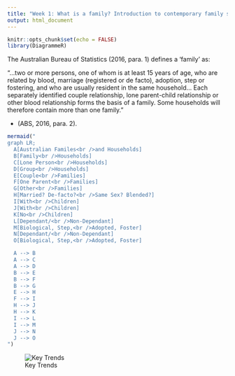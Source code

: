 ```yaml
---
title: "Week 1: What is a family? Introduction to contemporary family structures"
output: html_document
---
```


```r
knitr::opts_chunk$set(echo = FALSE)
library(DiagrammeR)
```

The Australian Bureau of Statistics (2016, para. 1) defines a ‘family’ as:

“...two or more persons, one of whom is at least 15 years of age, who are related by blood, marriage (registered or de facto), adoption, step or fostering, and who are usually resident in the same household... Each separately identified couple relationship, lone parent-child relationship or other blood relationship forms the basis of a family. Some households will therefore contain more than one family.”

- (ABS, 2016, para. 2).

```r
mermaid("
graph LR;
  A[Australian Familes<br />and Households]
  B[Family<br />Households]
  C[Lone Person<br />Households]
  D[Group<br />Households]
  E[Couple<br />Families]
  F[One Parent<br />Families]
  G[Other<br />Families]
  H[Married? De-facto?<br />Same Sex? Blended?]
  I[With<br />Children]
  J[With<br />Children]
  K[No<br />Children]
  L[Dependant/<br />Non-Dependant]
  M[Biological, Step,<br />Adopted, Foster]
  N[Dependant/<br />Non-Dependant]
  O[Biological, Step,<br />Adopted, Foster]

  A --> B
  A --> C
  A --> D
  B --> E
  B --> F
  B --> G
  E --> H
  F --> I
  H --> J
  H --> K
  I --> L
  I --> M
  J --> N
  J --> O
")
```

![Key Trends](Images/Week1/key_trends.png)







